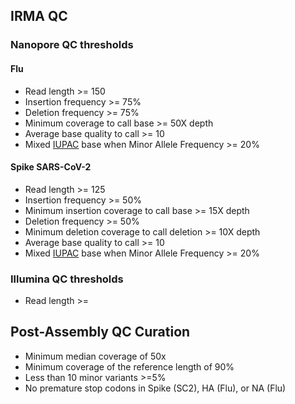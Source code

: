## IRMA QC 
### Nanopore QC thresholds

#### Flu
- Read length >= 150
- Insertion frequency >= 75%
- Deletion frequency >= 75%
- Minimum coverage to call base >= 50X depth
- Average base quality to call >= 10
- Mixed [IUPAC](https://www.bioinformatics.org/sms/iupac.html) base when Minor Allele Frequency >= 20%

#### Spike SARS-CoV-2
- Read length >= 125
- Insertion frequency >= 50%
- Minimum insertion coverage to call base >= 15X depth
- Deletion frequency >= 50%
- Minimum deletion coverage to call deletion >= 10X depth
- Average base quality to call >= 10
- Mixed [IUPAC](https://www.bioinformatics.org/sms/iupac.html) base when Minor Allele Frequency >= 20%

### Illumina QC thresholds
- Read length >= 

## Post-Assembly QC Curation

- Minimum median coverage of 50x
- Minimum coverage of the reference length of 90%
- Less than 10 minor variants >=5%
- No premature stop codons in Spike (SC2), HA (Flu), or NA (Flu)